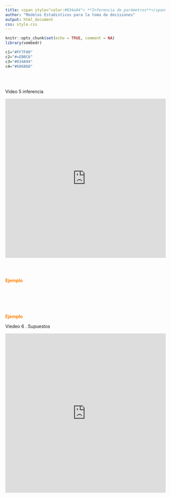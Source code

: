 ```yaml
---
title: <span style="color:#034a94"> **Inferencia de parámetros**</span>
author: "Modelos Estadisticos para la toma de decisiones"
output: html_document
css: style.css
---
```


```r
knitr::opts_chunk$set(echo = TRUE, comment = NA)
library(vembedr)

c1="#FF7F00"
c2="#=EB0C6"
c3="#034A94"
c4="#686868"

```

</br></br>

 Video 5 inferencia

<iframe width="100%" height="500"  src="https://www.youtube.com/embed/Ilv5KHYOx9E" title="YouTube video player" frameborder="0" allow="accelerometer; autoplay; clipboard-write; encrypted-media; gyroscope; picture-in-picture; web-share" allowfullscreen></iframe>





</br></br>

<span style="color:#FF7F00">**Ejemplo**</span>

</br></br></br></br>



<span style="color:#FF7F00">**Ejemplo**</span>

 Viedeo 6 . Supuestos
 
<iframe width="100%" height="500"  src="https://www.youtube.com/embed/gbco5SD9WJE" title="YouTube video player" frameborder="0" allow="accelerometer; autoplay; clipboard-write; encrypted-media; gyroscope; picture-in-picture; web-share" allowfullscreen></iframe>




